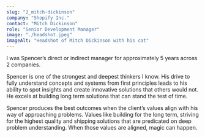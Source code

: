 ```yaml
---
slug: "2_mitch-dickinson"
company: "Shopify Inc."
contact: "Mitch Dickinson"
role: "Senior Development Manager"
image: "./headshot.jpeg"
imageAlt: "Headshot of Mitch Dickinson with his cat"
---
```


I was Spencer’s direct or indirect manager for approximately 5 years across 2 companies. 

Spencer is one of the strongest and deepest thinkers I know. His drive to fully understand concepts and systems from first principles leads to his ability to spot insights and create innovative solutions that others would not. He excels at building long term solutions that can stand the test of time. 

Spencer produces the best outcomes when the client’s values align with his way of approaching problems. Values like building for the long term, striving for the highest quality and shipping solutions that are predicated on deep problem understanding. When those values are aligned, magic can happen.

